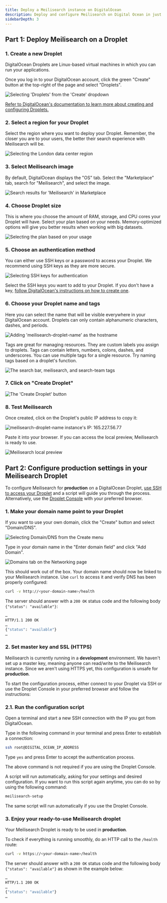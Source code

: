 ```yaml
---
title: Deploy a Meilisearch instance on DigitalOcean
description: Deploy and configure Meilisearch on Digital Ocean in just a few steps.
sidebarDepth: 3
---
```


## Part 1: Deploy Meilisearch on a Droplet

### 1. Create a new Droplet

DigitalOcean Droplets are Linux-based virtual machines in which you can run your applications.

Once you log in to your DigitalOcean account, click the green "Create" button at the top-right of the page and select "Droplets".

<Frame>
  <img src="/assets/images/digitalocean/create.png" alt="Selecting 'Droplets' from the 'Create' dropdown" />
</Frame>

[Refer to DigitalOcean's documentation to learn more about creating and configuring Droplets.](https://docs.digitalocean.com/tutorials/droplets/)

### 2. Select a region for your Droplet

Select the region where you want to deploy your Droplet. Remember, the closer you are to your users, the better their search experience with Meilisearch will be.

<Frame>
  <img src="/assets/images/digitalocean/select-region.png" alt="Selecting the London data center region" />
</Frame>

### 3. Select Meilisearch image

By default, DigitalOcean displays the "OS" tab. Select the "Marketplace" tab, search for "Meilisearch", and select the image.

<Frame>
  <img src="/assets/images/digitalocean/marketplace.png" alt="Search results for 'Meilisearch' in Marketplace" />
</Frame>

### 4. Choose Droplet size

This is where you choose the amount of RAM, storage, and CPU cores your Droplet will have. Select your plan based on your needs. Memory-optimized options will give you better results when working with big datasets.

<Frame>
  <img src="/assets/images/digitalocean/select-plan.png" alt="Selecting the plan based on your usage" />
</Frame>

### 5. Choose an authentication method

You can either use SSH keys or a password to access your Droplet. We recommend using SSH keys as they are more secure.

<Frame>
  <img src="/assets/images/digitalocean/add-ssh-key.png" alt="Selecting SSH keys for authentication" />
</Frame>

Select the SSH keys you want to add to your Droplet. If you don't have a key, [follow DigitalOcean's instructions on how to create one](https://www.digitalocean.com/docs/droplets/how-to/add-ssh-keys/to-account/).

### 6. Choose your Droplet name and tags

Here you can select the name that will be visible everywhere in your DigitalOcean account. Droplets can only contain alphanumeric characters, dashes, and periods.

<Frame>
  <img src="/assets/images/digitalocean/droplet-name.png" alt="Adding 'meilisearch-droplet-name' as the hostname" />
</Frame>

Tags are great for managing resources. They are custom labels you assign to droplets. Tags can contain letters, numbers, colons, dashes, and underscores. You can use multiple tags for a single resource. Try naming tags based on a droplet's function.

<Frame>
  <img src="/assets/images/digitalocean/add-tags.png" alt="The search bar, meilisearch, and search-team tags" />
</Frame>

### 7. Click on "Create Droplet"

<Frame>
  <img src="/assets/images/digitalocean/01.create-droplet.png" alt="The 'Create Droplet' button" />
</Frame>

### 8. Test Meilisearch

Once created, click on the Droplet's public IP address to copy it:

<Frame>
  <img src="/assets/images/digitalocean/copy-ip.png" alt="meilisearch-droplet-name instance's IP: 165.227.56.77" />
</Frame>

Paste it into your browser. If you can access the local preview, Meilisearch is ready to use.

<Frame>
  <img src="/assets/images/digitalocean/test-meili.png" alt="Meilisearch local preview" />
</Frame>

## Part 2: Configure production settings in your Meilisearch Droplet

To configure Meilisearch for **production** on a DigitalOcean Droplet, [use SSH to access your Droplet](https://docs.digitalocean.com/products/droplets/how-to/connect-with-ssh/) and a script will guide you through the process. Alternatively, use the [Droplet Console](https://docs.digitalocean.com/products/droplets/how-to/connect-with-console/) with your preferred browser.

### 1. Make your domain name point to your Droplet

If you want to use your own domain, click the "Create" button and select "Domain/DNS".

<Frame>
  <img src="/assets/images/digitalocean/domain.png" alt="Selecting Domain/DNS from the Create menu" />
</Frame>

Type in your domain name in the "Enter domain field" and click "Add Domain".

<Frame>
  <img src="/assets/images/digitalocean/add-domain.png" alt="Domains tab on the Networking page" />
</Frame>

This should work out of the box. Your domain name should now be linked to your Meilisearch instance. Use `curl` to access it and verify DNS has been properly configured:

```bash
curl -v http://<your-domain-name>/health
```

The server should answer with a `200 OK` status code and the following body `{"status": "available"}`:

```bash
…
HTTP/1.1 200 OK
…
{"status": "available"}
…
```

### 2. Set master key and SSL (HTTPS)

Meilisearch is currently running in a **development** environment. We haven't set up a master key, meaning anyone can read/write to the Meilisearch instance. Since we aren't using HTTPS yet, this configuration is unsafe for **production**.

To start the configuration process, either connect to your Droplet via SSH or use the Droplet Console in your preferred browser and follow the instructions:

### 2.1. Run the configuration script

Open a terminal and start a new SSH connection with the IP you got from DigitalOcean.

Type in the following command in your terminal and press Enter to establish a connection:

```bash
ssh root@DIGITAL_OCEAN_IP_ADDRESS
```

Type `yes` and press Enter to accept the authentication process.

<Note>
The above command is not required if you are using the Droplet Console.
</Note>

A script will run automatically, asking for your settings and desired configuration. If you want to run this script again anytime, you can do so by using the following command:

```bash
meilisearch-setup
```

The same script will run automatically if you use the Droplet Console.

### 3. Enjoy your ready-to-use Meilisearch droplet

Your Meilisearch Droplet is ready to be used in **production**.

To check if everything is running smoothly, do an HTTP call to the `/health` route:

```bash
curl -v https://<your-domain-name>/health
```

The server should answer with a `200 OK` status code and the following body `{"status": "available"}` as shown in the example below:

```bash
…
HTTP/1.1 200 OK
…
{"status": "available"}
…
```
